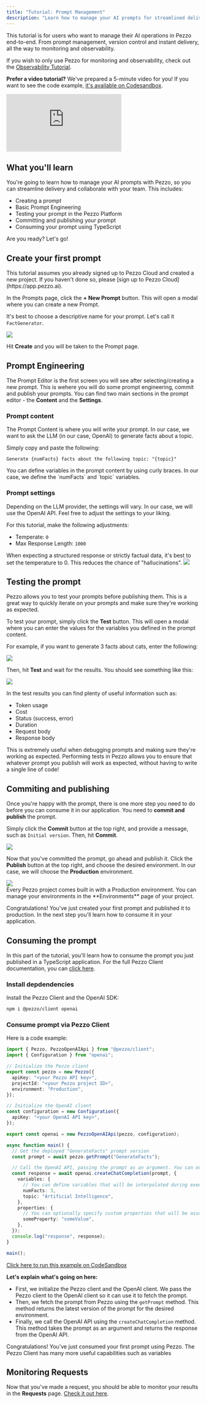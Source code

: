 ```yaml
---
title: "Tutorial: Prompt Management"
description: "Learn how to manage your AI prompts for streamlined delivery with Pezzo in less than 5 minutes!"
---
```

<Tip>
This tutorial is for users who want to manage their AI operations in Pezzo end-to-end. From prompt management, version control and instant delivery, all the way to monitoring and observability.

If you wish to only use Pezzo for monitoring and observability, check out the [Observability Tutorial](/introduction/tutorial-observability/overview).
</Tip>

**Prefer a video tutorial?** We've prepared a 5-minute video for you! If you want to see the code example, [it's available on Codesandbox](https://codesandbox.io/p/sandbox/pezzo-example-prompt-management-qv5f86?file=%2Fsrc%2Fapp.ts%3A1%2C1).

<div style={{
  position: "relative",
  paddingBottom: "62.5%",
  height: 0
}}>
  <iframe
    src="https://www.loom.com/embed/4d7fe830a03943c190a22fbe4704926f?sid=d0312d90-9b34-46d2-bdbd-938911e2ac76"
    frameborder="0"
    webkitallowfullscreen
    mozallowfullscreen
    allowfullscreen
    style={{ position: "absolute", top: 0, left: 0, width: "100%", height: "100%" }}
  ></iframe>
</div>

## What you'll learn
You're going to learn how to manage your AI prompts with Pezzo, so you can streamline delivery and collaborate with your team. This includes:

- Creating a prompt
- Basic Prompt Engineering
- Testing your prompt in the Pezzo Platform
- Committing and publishing your prompt
- Consuming your prompt using TypeScript

Are you ready? Let's go!

## Create your first prompt
<Note>
This tutorial assumes you already signed up to Pezzo Cloud and created a new project. If you haven't done so, please [sign up to Pezzo Cloud](https://app.pezzo.ai).
</Note>

In the Prompts page, click the **+ New Prompt** button. This will open a modal where you can create a new Prompt.

It's best to choose a descriptive name for your prompt. Let's call it `FactGenerator`.

<Frame caption="New Prompt Modal" style={{ maxWidth: 500 }}>
  <img src="/introduction/tutorial-prompt-management/modal-new-prompt.png" />
</Frame>

Hit **Create** and you will be taken to the Prompt page.

## Prompt Engineering

The Prompt Editor is the first screen you will see after selecting/creating a new prompt. This is wehere you will do some prompt engineering, commit and publish your prompts. You can find two main sections in the prompt editor - the **Content** and the **Settings**.

### Prompt content

The Prompt Content is where you will write your prompt. In our case, we want to ask the LLM (in our case, OpenAI) to generate facts about a topic.

Simply copy and paste the following:

```plaintext
Generate {numFacts} facts about the following topic: "{topic}"
```

<Tip>
You can define variables in the prompt content by using curly braces. In our case, we define the `numFacts` and `topic` variables.
</Tip>

### Prompt settings
Depending on the LLM provider, the settings will vary. In our case, we will use the OpenAI API. Feel free to adjust the settings to your liking.

For this tutorial, make the following adjustments:
- Temperate: `0`
- Max Response Length: `1000`

<Tip>
When expecting a structured response or strictly factual data, it's best to set the temperature to 0. This reduces the chance of "hallucinations".
</Tip>

<Frame caption="The Prompt Editor after defining the content and settings">
  <img src="/introduction/tutorial-prompt-management/before-commit.png" />
</Frame>

## Testing the prompt
Pezzo allows you to test your prompts before publishing them. This is a great way to quickly iterate on your prompts and make sure they're working as expected.

To test your prompt, simply click the **Test** button. This will open a modal where you can enter the values for the variables you defined in the prompt content.

For example, if you want to generate 3 facts about cats, enter the following:

<Frame style={{ maxWidth: 500 }}>
  <img src="/introduction/tutorial-prompt-management/test-variables-modal.png" />
</Frame>

Then, hit **Test** and wait for the results. You should see something like this:

<Frame caption="Prompt Test Results" style={{ maxWidth: 500 }}>
  <img src="/introduction/tutorial-prompt-management/prompt-test-results.png" />
</Frame>

In the test results you can find plenty of useful information such as:
- Token usage
- Cost
- Status (success, error)
- Duration
- Request body
- Response body

This is extremely useful when debugging prompts and making sure they're working as expected. Performing tests in Pezzo allows you to ensure that whatever prompt you publish will work as expected, without having to write a single line of code!

## Commiting and publishing

Once you're happy with the prompt, there is one more step you need to do before you can consume it in our application. You need to **commit and publish** the prompt.

Simply click the **Commit** button at the top right, and provide a message, such as `Initial version`. Then, hit **Commit**.

<Frame caption="Commit Modal" style={{ maxWidth: 500 }}>
  <img src="/introduction/tutorial-prompt-management/commit-modal.png" />
</Frame>

Now that you've committed the prompt, go ahead and publish it. Click the **Publish** button at the top right, and choose the desired environment. In our case, we will choose the **Production** environment.

<Frame caption="Publish Modal" style={{ maxWidth: 500 }}>
  <img src="/introduction/tutorial-prompt-management/publish-modal.png" />
</Frame>
<br />
<Info>
Every Pezzo project comes built in with a Production environment. You can manage your environments in the **Environments** page of your project.
</Info>

Congratulations! You've just created your first prompt and published it to production. In the next step you'll learn how to consume it in your application.

## Consuming the prompt

In this part of the tutorial, you'll learn how to consume the prompt you just published in a TypeScript application. For the full Pezzo Client documentation, you can [click here](http://localhost:3200/client/pezzo-client).

### Install depdendencies

Install the Pezzo Client and the OpenAI SDK:

```bash
npm i @pezzo/client openai
```

### Consume prompt via Pezzo Client

Here is a code example:

```ts app.ts
import { Pezzo, PezzoOpenAIApi } from "@pezzo/client";
import { Configuration } from "openai";

// Initialize the Pezzo client
export const pezzo = new Pezzo({
  apiKey: "<your Pezzo API key>",
  projectId: "<your Pezzo project ID>",
  environment: "Production",
});

// Initialize the OpenAI client
const configuration = new Configuration({
  apiKey: "<your OpenAI API key>",
});

export const openai = new PezzoOpenAIApi(pezzo, configuration);

async function main() {
  // Get the deployed "GenerateFacts" prompt version
  const prompt = await pezzo.getPrompt("GenerateFacts");

  // Call the OpenAI API, passing the prompt as an argument. You can override parameters if you wish.
  const response = await openai.createChatCompletion(prompt, {
    variables: {
      // You can define variables that will be interpolated during execution.
      numFacts: 3,
      topic: "Artificial Intelligence",
    },
    properties: {
      // You can optionally specify custom properties that will be associated with the request.
      someProperty: "someValue",
    },
  });
  console.log("response", response);
}

main();
```

[Click here to run this example on CodeSandbox](https://codesandbox.io/p/sandbox/pezzo-example-prompt-management-qv5f86?file=%2Fsrc%2Fapp.ts%3A1%2C1)

**Let's explain what's going on here:**

- First, we initialize the Pezzo client and the OpenAI client. We pass the Pezzo client to the OpenAI client so it can use it to fetch the prompt.
- Then, we fetch the prompt from Pezzo using the `getPrompt` method. This method returns the latest version of the prompt for the desired environment.
- Finally, we call the OpenAI API using the `createChatCompletion` method. This method takes the prompt as an argument and returns the response from the OpenAI API.

Congratulations! You've just consumed your first prompt using Pezzo. The Pezzo Client has many more useful capabilities such as variables

## Monitoring Requests

Now that you've made a request, you should be able to monitor your results in the **Requests** page. [Check it out here](/platform/observability/requests).

